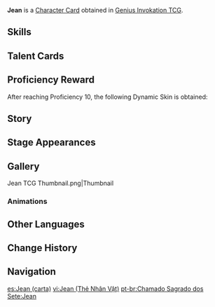 {{About|the [[Character Card]]|the [[Playable Character]]|Jean}}
{{Genius Invokation TCG Infobox
|title       = Jean
|id          = 001502
|image       = Jean Character Card.png
|type        = Character Card
|health      = 10
|element     = Anemo
|faction     = Mondstadt
|weapon      = Sword
|source1     = Achieve victory in [[Genius Invokation TCG/Stage/Jean/Friendly Fracas|Friendly Fracas (Jean)]]
|features  = Jean
}}
'''Jean''' is a [[Character Card]] obtained in [[Genius Invokation TCG]].

==Skills==
{{Genius Invokation TCG Skills Table}}

==Talent Cards==
{{Genius Invokation TCG Talent Cards Table}}

==Proficiency Reward==
After reaching Proficiency 10, the following Dynamic Skin is obtained:<br />{{TCG Card|Lands of Dandelion|1|golden=1|caption=1}}

==Story==
{{Description|Never believes that she has done well enough — not until final victory is hers, anyway.|title="Dandelion Knight" Jean}}

==Stage Appearances==
{{Genius Invokation TCG Stage Appearances}}

==Gallery==
<gallery>
Jean TCG Thumbnail.png|Thumbnail
</gallery>

===Animations===
{{Preview
|size     = 200px
|file1    = Jean Dynamic Skin
|caption  = Dynamic Skin Idle Animation
}}

==Other Languages==
{{Transclude|Jean|Other Languages}}

==Change History==
{{Change History|3.3}}

==Navigation==
{{Genius Invokation TCG Navbox|Character Card Obtainable}}

[[es:Jean (carta)]]
[[vi:Jean (Thẻ Nhân Vật)]]
[[pt-br:Chamado Sagrado dos Sete:Jean]]